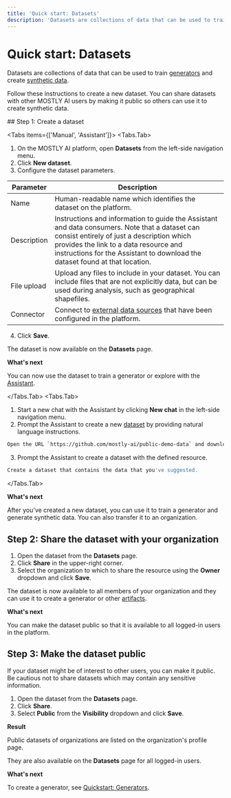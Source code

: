 ```yaml
---
title: 'Quick start: Datasets'
description: 'Datasets are collections of data that can be used to train generators and create synthetic data.'
---
```



# Quick start: Datasets

Datasets are collections of data that can be used to train [generators](/quick-start/model-creators) and create [synthetic data](/quick-start/data-consumers).

Follow these instructions to create a new dataset. You can share datasets with other MOSTLY AI users by making it public so others can use it to create synthetic data.

<Steps>
## Step 1: Create a dataset

<Tabs items={['Manual', 'Assistant']}>
<Tabs.Tab>

1. On the MOSTLY AI platform, open **Datasets** from the left-side navigation menu.
2. Click **New dataset**.
3. Configure the dataset parameters.

| Parameter   | Description                                                                                                                                                                                                                                                          |
| ----------- | -------------------------------------------------------------------------------------------------------------------------------------------------------------------------------------------------------------------------------------------------------------------- |
| Name        | Human-readable name which identifies the dataset on the platform.                                                                                                                                                                                                    |
| Description | Instructions and information to guide the Assistant and data consumers. Note that a dataset can consist entirely of just a description which provides the link to a data resource and instructions for the Assistant to download the dataset found at that location. |
| File upload | Upload any files to include in your dataset. You can include files that are not explicitly data, but can be used during analysis, such as geographical shapefiles.                                                                                                   |
| Connector   | Connect to [external data sources](quick-start/conector-quickstart) that have been configured in the platform.                                                                                                                                                       |

4. Click **Save**.

The dataset is now available on the **Datasets** page.

**What's next**

You can now use the dataset to train a generator or explore with the [Assistant](/assistant).

</Tabs.Tab>
<Tabs.Tab>

1. Start a new chat with the Assistant by clicking **New chat** in the left-side navigation menu.
2. Prompt the Assistant to create a new [dataset](/datasets) by providing natural language instructions.

```bash
Open the URL `https://github.com/mostly-ai/public-demo-data` and download an interesting dataset for me to explore.
```

3. Prompt the Assistant to create a dataset with the defined resource.

```bash
Create a dataset that contains the data that you've suggested.
```

</Tabs.Tab>

</Tabs>

**What's next**

After you've created a new dataset, you can use it to train a generator and generate synthetic data. You can also transfer it to an organization.

## Step 2: Share the dataset with your organization

1. Open the dataset from the **Datasets** page.
2. Click **Share** in the upper-right corner.
3. Select the organization to which to share the resource using the **Owner** dropdown and click **Save**.

The dataset is now available to all members of your organization and they can use it to create a generator or other [artifacts](/assistant/artifacts).

**What's next**

You can make the dataset public so that it is available to all logged-in users in the platform.

## Step 3: Make the dataset public

If your dataset might be of interest to other users, you can make it public. Be cautious not to share datasets which may contain any sensitive information.

1. Open the dataset from the **Datasets** page.
2. Click **Share**.
3. Select **Public** from the **Visibility** dropdown and click **Save**.

**Result**

Public datasets of organizations are listed on the organization's profile page.

They are also available on the **Datasets** page for all logged-in users.

**What's next**

To create a generator, see [Quickstart: Generators](model-creators).

</Steps>

